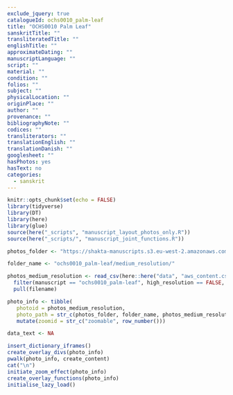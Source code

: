 ```yaml
---
exclude_jquery: true
catalogueId: ochs0010_palm-leaf
title: "OCHS0010 Palm Leaf"
sanskritTitle: ""
transliteratedTitle: ""
englishTitle: ""
approximateDating: ""
manuscriptLanguage: ""
script: ""
material: ""
condition: ""
folios: ""
subject: ""
physicalLocation: ""
originPlace: ""
author: ""
provenance: ""
bibliographyNote: ""
codices: ""
transliterators: ""
translationEnglish: ""
translationDanish: ""
googlesheet: ""
hasPhotos: yes
hasText: no
categories:
  - sanskrit
---
```


<script src="https://ajax.googleapis.com/ajax/libs/jquery/3.5.1/jquery.min.js"></script>

```r
knitr::opts_chunk$set(echo = FALSE)
library(tidyverse)
library(DT)
library(here)
library(glue)
source(here("_scripts", "manuscript_layout_photos_only.R"))
source(here("_scripts/", "manuscript_joint_functions.R"))

photos_folder <- "https://shakta-manuscripts.s3.eu-west-2.amazonaws.com/"

folder_name <- "ochs0010_palm-leaf/medium_resolution/"

photos_medium_resolution <- read_csv(here::here("data", "aws_content.csv")) %>% 
  filter(manuscript == "ochs0010_palm-leaf", high_resolution == FALSE, filepath != "ochs0010_palm-leaf/") %>% 
  pull(filename)

photo_info <- tibble(
   photoid = photos_medium_resolution,
   photo_path = str_c(photos_folder, folder_name, photos_medium_resolution)) %>%
   mutate(zoomid = str_c("zoomable", row_number()))

data_text <- NA

```


```r
insert_dictionary_iframes()
create_overlay_divs(photo_info)
pwalk(photo_info, create_content)
cat("\n")
initiate_zoom_effect(photo_info)
create_overlay_functions(photo_info)
initialise_lazy_load()
```
